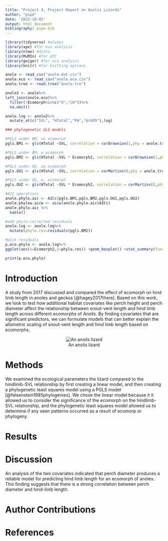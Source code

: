 ```yaml
---
title: "Project 4, Project Report on Anolis Lizards"
author: "pipe"
date: '2022-10-02'
output: html_document
bibliography: pipe.bib
---
```

```r
library(tidyverse) #always
library(ape) #for evo analysis
library(nlme) #ditto
library(MuMIn) #for AIC
library(geiger) #for eco analysis
library(knitr) #for knitting options
```
```r
anole <- read_csv("anole.dat.csv")
anole.eco <- read_csv("anole.eco.csv")
anole.tree <- read.tree("anole.tre")
```
```r
anole2 <- anole%>%
left_join(anole.eco)%>%
  filter(!Ecomorph%in%c("U","CH"))%>%
  na.omit()

anole.log <- anole2%>%
  mutate_at(c("SVL", "HTotal","PH","ArbPD"),log)
```
```r
### phylogenetic GLS models

#PGLS under BM, no ecomorph
pgls.BM1 <- gls(HTotal ~SVL, correlation = corBrownian(1,phy = anole.tree,form=~Species),data = anole.log, method = "ML")

#PGLS under BM, w ecomorph
pgls.BM2 <- gls(HTotal ~SVL * Ecomorph2, correlation = corBrownian(1,phy = anole.tree,form=~Species),data = anole.log, method = "ML")

#PGLS under OU, no ecomorph
pgls.OU1 <- gls(HTotal ~SVL, correlation = corMartins(0,phy = anole.tree,form=~Species),data = anole.log, method = "ML")

#PGLS under OU, w, ecomorph
pgls.OU2 <- gls(HTotal ~SVL * Ecomorph2, correlation = corMartins(0,phy = anole.tree,form=~Species),data = anole.log, method = "ML")
```
```r
#AIC operations
anole.phylo.aic <- AICc(pgls.BM1,pgls.BM2,pgls.OU1,pgls.OU2)
anole.phylow.aicw <- aicw(anole.phylo.aic$AICc)
anole.phylo.aic %>%
  kable()
```
```r
#add phylo-corrected residuals
anole.log <- anole.log%>%
  mutate(phylo.res=residuals(pgls.BM2))
```
```r
#plot residuals
p.eco.phylo <- anole.log%>%
ggplot(aes(x=Ecomorph2,y=phylo.res)) +geom_boxplot() +stat_summary(fun=mean, geom="point", size=3)

print(p.eco.phylo)
```

# Introduction
A study from 2017 discussed and compared the effect of ecomorph on hind limb length in anoles and geckos [@hagey2017there]. Based on this work, we look to test how additional habitat covariates like perch height and perch diameter affect the relationship between snout-vent length and hind limb length across different ecomorphs of *Anolis*. By finding covariates that are significant predictors, we can formulate models that can better explain the allometric scaling of snout-vent length and hind limb length based on ecomorphs.

<center>
![An anolis lizard](https://upload.wikimedia.org/wikipedia/commons/thumb/2/28/Ami_Lily_close.jpg/311px-Ami_Lily_close.jpg)
</center>


# Methods

We examined the ecological parameters the lizard compared to the hindlimb-SVL relationship by first creating a linear model, and then creating a phylogenetic least squares model using a PGLS model [@felsenstein1985phylogenies]. We chose the linear model because it it allowed us to consider the significance of the ecomorph on the hindlimb-SVL relationship, and the phylogenetic least squares model allowed us to determine if any seen patterns occurred as a result of ecomorp or phylogeny.

# Results

# Discussion

An analysis of the two covariates indicated that perch diameter produces a reliable model for predicting hind limb length for an ecomorph of anoles. This finding suggests that there is a strong correlation between perch diameter and hind-limb length.


# Author Contributions

# References

